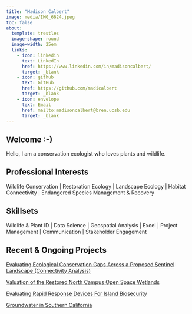```yaml
---
title: "Madison Calbert"
image: media/IMG_6624.jpeg
toc: false
about: 
  template: trestles
  image-shape: round
  image-width: 25em
  links:
    - icon: linkedin
      text: LinkedIn
      href: https://www.linkedin.com/in/madisoncalbert/
      target: _blank
    - icon: github
      text: GitHub
      href: https://github.com/madicalbert
      target: _blank
    - icon: envelope
      text: Email
      href: mailto:madisoncalbert@bren.ucsb.edu 
      target: _blank
---
```


## Welcome :-)

Hello, I am a conservation ecologist who loves plants and wildlife.

## Professional Interests

Wildlife Conservation \| Restoration Ecology \| Landscape Ecology \| Habitat Connectivity \| Endangered Species Management & Recovery

## Skillsets

Wildlife & Plant ID \| Data Science \| Geospatial Analysis \| Excel \| Project Management \| Communication \| Stakeholder Engagement

## Recent & Ongoing Projects

[Evaluating Ecological Conservation Gaps Across a Proposed Sentinel Landscape (Connectivity Analysis)](https://bren.ucsb.edu/projects/evaluating-ecological-conservation-gaps-across-proposed-sentinel-landscape)

[Valuation of the Restored North Campus Open Space Wetlands](https://drive.google.com/file/d/1_j_kb0NhQyN6CxDLwFXG2aI8nk6npr8m/view?usp=sharing)

[Evaluating Rapid Response Devices For Island Biosecurity](https://drive.google.com/file/d/1ChEQflNmlyfhpTjxFfNV3c-mZtvS3gP_/view?usp=sharing)

[Groundwater in Southern California](https://natcatmayer.shinyapps.io/groundwatershinyapp/)

